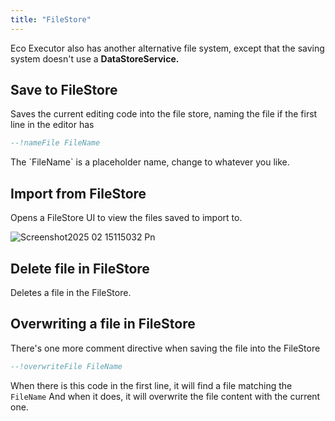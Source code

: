 ```yaml
---
title: "FileStore"
---
```


Eco Executor also has another alternative file system, except that the saving system doesn't use a **DataStoreService.**

## Save to FileStore

Saves the current editing code into the file store, naming the file if the first line in the editor has

```lua
--!nameFile FileName
```

<Note>
  The `FileName` is a placeholder name, change to whatever you like.
</Note>

## Import from FileStore

Opens a FileStore UI to view the files saved to import to.

![Screenshot2025 02 15115032 Pn](/images/Screenshot2025-02-15115032.png)

## Delete file in FileStore

<Warning>
  Deletes a file in the FileStore.
</Warning>

## Overwriting a file in FileStore

There's one more comment directive when saving the file into the FileStore

```lua
--!overwriteFile FileName
```

When there is this code in the first line, it will find a file matching the `FileName` And when it does, it will overwrite the file content with the current one.